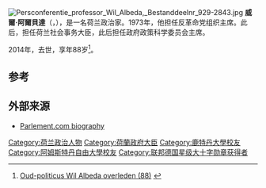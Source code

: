 [[File:Persconferentie_professor_Wil_Albeda,_Bestanddeelnr_929-2843.jpg|thumbnail]]
'''威爾·阿爾貝達'''（{{lang-nl|'''Willem (Wil) Albeda'''}}，{{bd|1925年|6月13日|2014年|5月6日|catIdx=Albeda}}），是一名荷兰政治家。1973年，他担任反革命党组织主席。此后，担任荷兰社会事务大臣，此后担任政府政策科学委员会主席。

2014年，去世，享年88岁<ref>[http://www.nrc.nl/nieuws/2014/05/06/oud-politicus-wil-albeda-overleden-88/ Oud-politicus Wil Albeda overleden (88)] {{Wayback|url=http://www.nrc.nl/nieuws/2014/05/06/oud-politicus-wil-albeda-overleden-88/ |date=20160309143903 }} {{nl icon}}</ref>。

==参考==
{{reflist}}

==外部来源==
* [http://www.parlement.com/9291000/biof/02906 Parlement.com biography] {{Wayback|url=http://www.parlement.com/9291000/biof/02906 |date=20120305165312 }} {{nl}}

{{DEFAULTSORT:Albeda, Wil}}
[[Category:荷兰政治人物|Category:荷兰政治人物]]
[[Category:荷蘭政府大臣|Category:荷蘭政府大臣]]
[[Category:鹿特丹大學校友|Category:鹿特丹大學校友]]
[[Category:阿姆斯特丹自由大學校友|Category:阿姆斯特丹自由大學校友]]
[[Category:联邦德国星级大十字勋章获得者|Category:联邦德国星级大十字勋章获得者]]